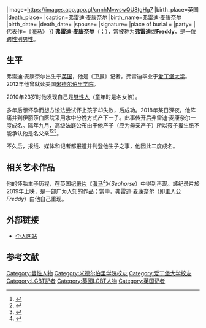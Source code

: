 {{Infobox person
|name=弗雷迪·麦康奈尔<ref>{{Cite web |url=https://www.theguardian.com/profile/fred-mcconnell |title=Fred McConnell {{!}} The Guardian |access-date=2020-08-17 |archive-date=2021-10-10 |archive-url=https://web.archive.org/web/20211010125221/https://www.theguardian.com/profile/fred-mcconnell }}</ref>
|image=https://images.app.goo.gl/cnnhMvwswQU8tgHg7
|birth_place=英国
|death_place=
|caption=弗雷迪·麦康奈尔 
|birth_name=弗雷迪·麦康奈尔
|birth_date={{birth year and age|1987}}
|death_date=
|spouse=
|signature=<!-- 檔案不存在 Freddy_McConnell_Signature.svg -->
|place of burial =
|party=
|代表作=《[[海马|海马]]》
}}
'''弗雷迪·麦康奈尔'''（{{lang-en|Freddy McConnell}}；{{bd|1987年||catIdx=F}}），常被称为'''弗雷迪'''或'''Freddy'''，是一位[[跨性別男性|跨性別男性]]。

== 生平 ==
弗雷迪·麦康奈尔出生于[[英国|英国]]，他是《卫报》记者。弗雷迪毕业于[[爱丁堡大学|爱丁堡大学]]。2012年他曾就读美国[[米德尔伯里学院|米德尔伯里学院]]。

2010年23岁时他发现自己是[[雙性人|雙性人]]（童年时是名女孩）。

多年后想怀孕而想方设法尝试怀上孩子却失败，后成功。2018年某日深夜，他阵痛并到伊丽莎白医院采用水中分娩方式产下一子。此事传开后弗雷迪·麦康奈尔一度成名。隔年九月，高级法庭公布由于他产子（应为母亲产子）所以孩子报生纸不能承认他是名父亲<ref>{{Cite web |url=https://www.bbc.com/news/uk-england-kent-52471697 |title=Freddy McConnell: Transgender man's bid to be named father fails |access-date=2020-08-17 |archive-date=2021-12-22 |archive-url=https://web.archive.org/web/20211222120855/https://www.bbc.com/news/uk-england-kent-52471697 }}</ref><ref>{{Cite web |url=https://www.bbc.com/news/uk-england-kent-51759203 |title=Transgender parent Freddy McConnell awaits 'father' appeal ruling |access-date=2020-08-17 |archive-date=2020-03-06 |archive-url=https://web.archive.org/web/20200306093815/https://www.bbc.com/news/uk-england-kent-51759203 }}</ref><ref>{{Cite web |url=https://www.theguardian.com/society/2020/apr/29/transgender-man-loses-appeal-court-battle-registered-father-freddy-mcconnell |title=Transgender man loses appeal court battle to be registered as father |access-date=2020-08-17 |archive-date=2022-01-20 |archive-url=https://web.archive.org/web/20220120172607/https://www.theguardian.com/society/2020/apr/29/transgender-man-loses-appeal-court-battle-registered-father-freddy-mcconnell }}</ref>。

不久后，报纸、媒体和记者都报道并刊登他生子之事，他因此二度成名。

==相关艺术作品==
他的怀胎生子历程，在英国[[纪录片|纪录片]]《[[海马|海马]]<ref>{{Cite web |url=https://www.esquire.com/entertainment/a32758980/freddy-mcconnell-seahorse-documentary-fatherhood/ |title=Freddy McConnell Gave Birth to His Son. Then His Life Changed |access-date=2020-08-17 |archive-date=2021-06-24 |archive-url=https://web.archive.org/web/20210624190518/https://www.esquire.com/entertainment/a32758980/freddy-mcconnell-seahorse-documentary-fatherhood/ }}</ref>》（''Seahorse''）中得到再现。該纪录片於2019年上映，是一部广为人知的作品；當中，弗雷迪·麦康奈尔（即主人公''Freddy''）由他自己重现。

== 外部链接 ==
* [https://freddymcconnell.com/ 个人网站] {{Wayback|url=https://freddymcconnell.com/ |date=20220418090302 }}{{en_icon}}

==参考文献==
{{reflist}}
{{commons category|Freddy McConnell}}
{{Authority control}}
{{DEFAULTSORT:Freddy Reuben McConnell}}

[[Category:雙性人物|Category:雙性人物]]
[[Category:米德尔伯里学院校友|Category:米德尔伯里学院校友]]
[[Category:爱丁堡大学校友|Category:爱丁堡大学校友]]
[[Category:LGBT記者|Category:LGBT記者]]
[[Category:英國LGBT人物|Category:英國LGBT人物]]
[[Category:英国记者|Category:英国记者]]